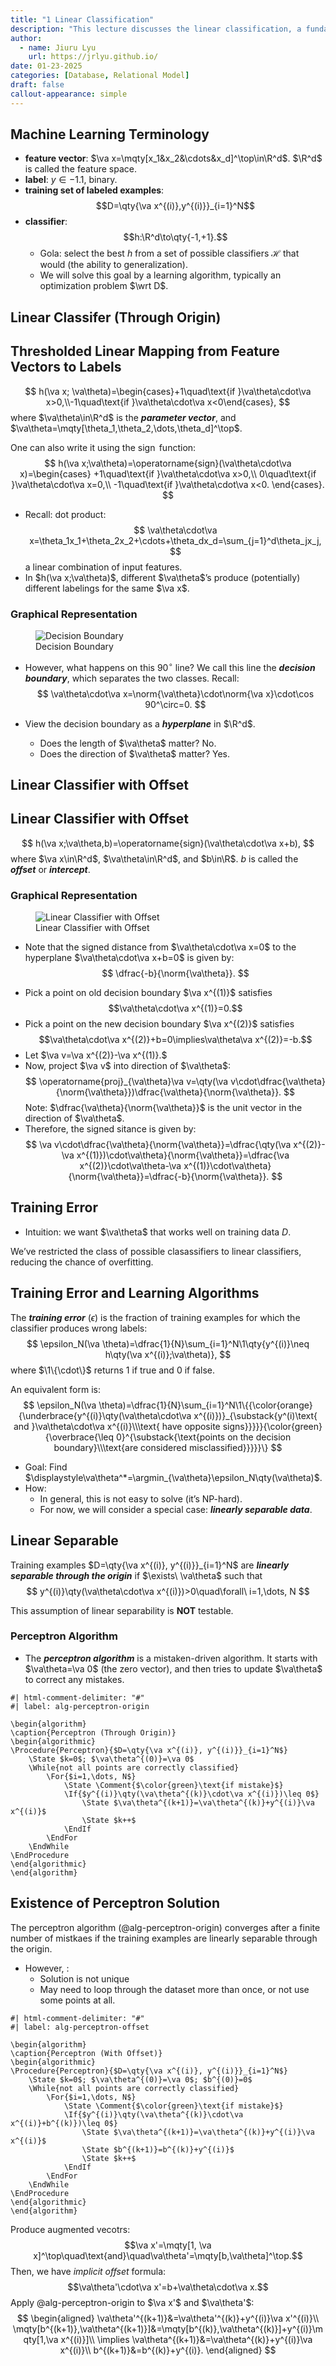```yaml
---
title: "1 Linear Classification"
description: "This lecture discusses the linear classification, a fundamental concept in machine learning."
author:
  - name: Jiuru Lyu
    url: https://jrlyu.github.io/
date: 01-23-2025
categories: [Database, Relational Model]
draft: false
callout-appearance: simple
---
```


## Machine Learning Terminology
- **feature vector**: $\va x=\mqty[x_1&x_2&\cdots&x_d]^\top\in\R^d$. $\R^d$ is called the feature space.
- **label**: $y\in\qty{-1,+1}$, binary.
- **training set of labeled examples**: $$D=\qty{\va x^{(i)},y^{(i)}}_{i=1}^N$$
- **classifier**: $$h:\R^d\to\qty{-1,+1}.$$
  - Gola: select the best $h$ from a set of possible classifiers $\mathcal{H}$  that would \emph{have the best chance of classifying new examples} (the ability to generalization). 
  - We will solve this goal by a learning algorithm, typically an optimization problem $\wrt D$.

## Linear Classifer (Through Origin)
:::{.callout-note}
:::{#def-linear-classifier }
## Thresholded Linear Mapping from Feature Vectors to Labels
$$
h(\va x; \va\theta)=\begin{cases}+1\quad\text{if }\va\theta\cdot\va x>0,\\-1\quad\text{if }\va\theta\cdot\va x<0\end{cases},
$$
where $\va\theta\in\R^d$ is the ***parameter vector***, and $\va\theta=\mqty[\theta_1,\theta_2,\dots,\theta_d]^\top$.

One can also write it using the $\operatorname{sign}$ function: 
$$
h(\va x;\va\theta)=\operatorname{sign}(\va\theta\cdot\va x)=\begin{cases}
+1\quad\text{if }\va\theta\cdot\va x>0,\\
0\quad\text{if }\va\theta\cdot\va x=0,\\
-1\quad\text{if }\va\theta\cdot\va x<0.
\end{cases}.
$$
:::
:::

- Recall: dot product: 
$$
\va\theta\cdot\va x=\theta_1x_1+\theta_2x_2+\cdots+\theta_dx_d=\sum_{j=1}^d\theta_jx_j,
$$
a linear combination of input features. 
- In $h(\va x;\va\theta)$, different $\va\theta$'s produce (potentially) different labelings for the same $\va x$.

### Graphical Representation
![Decision Boundary](figs/decision-boundary-1.jpeg){#fig-decision-boundary-1}

- However, what happens on this $90^\circ$ line? We call this line the ***decision boundary***, which separates the two classes. Recall: 
$$
\va\theta\cdot\va x=\norm{\va\theta}\cdot\norm{\va x}\cdot\cos 90^\circ=0.
$$

- View the decision boundary as a ***hyperplane*** in $\R^d$.
  - Does the length of $\va\theta$ matter? No.
  - Does the direction of $\va\theta$ matter? Yes.

## Linear Classifier with Offset
:::{.callout-note}
:::{#def-linear-classifier-offset}
## Linear Classifier with Offset
$$
h(\va x;\va\theta,b)=\operatorname{sign}(\va\theta\cdot\va x+b),
$$
where $\va x\in\R^d$, $\va\theta\in\R^d$, and $b\in\R$. $b$ is called the ***offset*** or ***intercept***.
:::
:::

### Graphical Representation
![Linear Classifier with Offset](figs/linear-classifier-offset.jpeg){#fig-linear-classifier-with-offset}

- Note that the signed distance from $\va\theta\cdot\va x=0$ to the hyperplane $\va\theta\cdot\va x+b=0$ is given by:
$$
\dfrac{-b}{\norm{\va\theta}}.
$$

:::{.proof}
- Pick a point on old decision boundary $\va x^{(1)}$ satisfies $$\va\theta\cdot\va x^{(1)}=0.$$
- Pick a point on the new decision boundary $\va x^{(2)}$ satisfies $$\va\theta\cdot\va x^{(2)}+b=0\implies\va\theta\va x^{(2)}=-b.$$
- Let $\va v=\va x^{(2)}-\va x^{(1)}.$
- Now, project $\va v$ into direction of $\va\theta$: 
$$
\operatorname{proj}_{\va\theta}\va v=\qty(\va v\cdot\dfrac{\va\theta}{\norm{\va\theta}})\dfrac{\va\theta}{\norm{\va\theta}}.
$$
Note: $\dfrac{\va\theta}{\norm{\va\theta}}$ is the unit vector in the direction of $\va\theta$.
- Therefore, the signed sitance is given by:
$$
\va v\cdot\dfrac{\va\theta}{\norm{\va\theta}}=\dfrac{\qty(\va x^{(2)}-\va x^{(1)})\cdot\va\theta}{\norm{\va\theta}}=\dfrac{\va x^{(2)}\cdot\va\theta-\va x^{(1)}\cdot\va\theta}{\norm{\va\theta}}=\dfrac{-b}{\norm{\va\theta}}.
$$
:::

## Training Error
- Intuition: we want $\va\theta$ that works well on training data $D$. 

:::{.callout-caution}
:::{#rem-overfitting}
We've restricted the class of possible clasassifiers to linear classifiers, reducing the chance of overfitting.
:::
:::

:::{.callout-note}
:::{#def-training-error}

## Training Error and Learning Algorithms
The ***training error*** ($\epsilon$) is the fraction of training examples for which the classifier produces wrong labels: 
$$
\epsilon_N(\va \theta)=\dfrac{1}{N}\sum_{i=1}^N\1\qty{y^{(i)}\neq h\qty(\va x^{(i)};\va\theta)},
$$
where $\1\{\cdot\}$ returns $1$ if true and $0$ if false.

An equivalent form is:
$$
\epsilon_N(\va \theta)=\dfrac{1}{N}\sum_{i=1}^N\1\{{\color{orange}{\underbrace{y^{(i)}\qty(\va\theta\cdot\va x^{(i)})}_{\substack{y^(i)\text{ and }\va\theta\cdot\va x^{(i)}\\\text{ have opposite signs}}}}}{\color{green}{\overbrace{\leq 0}^{\substack{\text{points on the decision boundary}\\\text{are considered misclassified}}}}}\}
$$
:::
:::

- Goal: Find $\displaystyle\va\theta^*=\argmin_{\va\theta}\epsilon_N\qty(\va\theta)$.
- How: 
  - In general, this is not easy to solve (it's NP-hard).
  - For now, we will consider a special case: ***linearly separable data***.

:::{.callout-note}
:::{#def-linearly-separable}
## Linear Separable
Training examples $D=\qty{\va x^{(i)}, y^{(i)}}_{i=1}^N$ are ***linearly separable through the origin***  if $\exists\ \va\theta$ such that 
$$
y^{(i)}\qty(\va\theta\cdot\va x^{(i)})>0\quad\forall\ i=1,\dots, N
$$
:::
:::

:::{.callout-warning}
:::{#rem-linearly-separable}
This assumption of linear separability is **NOT** testable. 
:::
:::

### Perceptron Algorithm
- The ***perceptron algorithm*** is a mistaken-driven algorithm. It starts with $\va\theta=\va 0$ (the zero vector), and then tries to update $\va\theta$ to correct any mistakes. 

```pseudocode
#| html-comment-delimiter: "#"
#| label: alg-perceptron-origin

\begin{algorithm}
\caption{Perceptron (Through Origin)}
\begin{algorithmic}
\Procedure{Perceptron}{$D=\qty{\va x^{(i)}, y^{(i)}}_{i=1}^N$}
	\State $k=0$; $\va\theta^{(0)}=\va 0$
	\While{not all points are correctly classified}
		\For{$i=1,\dots, N$}
			\State \Comment{$\color{green}\text{if mistake}$}
			\If{$y^{(i)}\qty(\va\theta^{(k)}\cdot\va x^{(i)})\leq 0$} 
				\State $\va\theta^{(k+1)}=\va\theta^{(k)}+y^{(i)}\va x^{(i)}$
				\State $k++$
			\EndIf
		\EndFor
	\EndWhile
\EndProcedure
\end{algorithmic}
\end{algorithm}
```

:::{.callout-important}
:::{#thm-perceptron}
## Existence of Perceptron Solution
The perceptron algorithm (@alg-perceptron-origin) converges after a finite number of mistkaes if the training examples are linearly separable through the origin.
:::
:::

- However, :
  - Solution is not unique
  - May need to loop through the dataset more than once, or not use some points at all. 

```pseudocode
#| html-comment-delimiter: "#"
#| label: alg-perceptron-offset

\begin{algorithm}
\caption{Perceptron (With Offset)}
\begin{algorithmic}
\Procedure{Perceptron}{$D=\qty{\va x^{(i)}, y^{(i)}}_{i=1}^N$}
	\State $k=0$; $\va\theta^{(0)}=\va 0$; $b^{(0)}=0$
	\While{not all points are correctly classified}
		\For{$i=1,\dots, N$}
			\State \Comment{$\color{green}\text{if mistake}$}
			\If{$y^{(i)}\qty(\va\theta^{(k)}\cdot\va x^{(i)}+b^{(k)})\leq 0$} 
				\State $\va\theta^{(k+1)}=\va\theta^{(k)}+y^{(i)}\va x^{(i)}$
				\State $b^{(k+1)}=b^{(k)}+y^{(i)}$
				\State $k++$
			\EndIf
		\EndFor
	\EndWhile
\EndProcedure
\end{algorithmic}
\end{algorithm}
```

:::{.proof}
Produce augmented vecotrs: $$\va x'=\mqty[1, \va x]^\top\quad\text{and}\quad\va\theta'=\mqty[b,\va\theta]^\top.$$
Then, we have *implicit offset* formula: $$\va\theta'\cdot\va x'=b+\va\theta\cdot\va x.$$
Apply @alg-perceptron-origin to $\va x'$ and $\va\theta'$: 
$$
\begin{aligned}
\va\theta'^{(k+1)}&=\va\theta'^{(k)}+y^{(i)}\va x'^{(i)}\\
\mqty[b^{(k+1)},\va\theta^{(k+1)}]&=\mqty[b^{(k)},\va\theta^{(k)}]+y^{(i)}\mqty[1,\va x^{(i)}]\\
\implies \va\theta^{(k+1)}&=\va\theta^{(k)}+y^{(i)}\va x^{(i)}\\
b^{(k+1)}&=b^{(k)}+y^{(i)}.
\end{aligned}
$$
:::